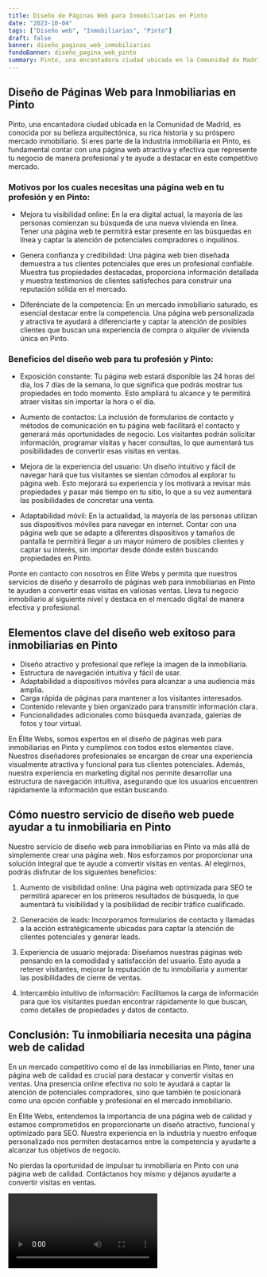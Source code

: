 ```yaml
---
title: Diseño de Páginas Web para Inmobiliarias en Pinto
date: "2023-10-04"
tags: ["Diseño web", "Inmobiliarias", "Pinto"]
draft: false
banner: diseño_paginas_web_inmobiliarias
fondoBanner: diseño_pagina_web_pinto
summary: Pinto, una encantadora ciudad ubicada en la Comunidad de Madrid, es conocida por su belleza arquitectónica, su rica historia y su próspero mercado inmobiliario. Si eres parte de la industria inmobiliaria en Pinto, es fundamental contar con una página web atractiva y efectiva que represente tu negocio de manera profesional y te ayude a destacar en este competitivo mercado.
---
```



## Diseño de Páginas Web para Inmobiliarias en Pinto

Pinto, una encantadora ciudad ubicada en la Comunidad de Madrid, es conocida por su belleza arquitectónica, su rica historia y su próspero mercado inmobiliario. Si eres parte de la industria inmobiliaria en Pinto, es fundamental contar con una página web atractiva y efectiva que represente tu negocio de manera profesional y te ayude a destacar en este competitivo mercado.

### Motivos por los cuales necesitas una página web en tu profesión y en Pinto:

- Mejora tu visibilidad online: En la era digital actual, la mayoría de las personas comienzan su búsqueda de una nueva vivienda en línea. Tener una página web te permitirá estar presente en las búsquedas en línea y captar la atención de potenciales compradores o inquilinos.

- Genera confianza y credibilidad: Una página web bien diseñada demuestra a tus clientes potenciales que eres un profesional confiable. Muestra tus propiedades destacadas, proporciona información detallada y muestra testimonios de clientes satisfechos para construir una reputación sólida en el mercado.

- Diferénciate de la competencia: En un mercado inmobiliario saturado, es esencial destacar entre la competencia. Una página web personalizada y atractiva te ayudará a diferenciarte y captar la atención de posibles clientes que buscan una experiencia de compra o alquiler de vivienda única en Pinto.

### Beneficios del diseño web para tu profesión y Pinto:

- Exposición constante: Tu página web estará disponible las 24 horas del día, los 7 días de la semana, lo que significa que podrás mostrar tus propiedades en todo momento. Esto ampliará tu alcance y te permitirá atraer visitas sin importar la hora o el día.

- Aumento de contactos: La inclusión de formularios de contacto y métodos de comunicación en tu página web facilitará el contacto y generará más oportunidades de negocio. Los visitantes podrán solicitar información, programar visitas y hacer consultas, lo que aumentará tus posibilidades de convertir esas visitas en ventas.

- Mejora de la experiencia del usuario: Un diseño intuitivo y fácil de navegar hará que tus visitantes se sientan cómodos al explorar tu página web. Esto mejorará su experiencia y los motivará a revisar más propiedades y pasar más tiempo en tu sitio, lo que a su vez aumentará las posibilidades de concretar una venta.

- Adaptabilidad móvil: En la actualidad, la mayoría de las personas utilizan sus dispositivos móviles para navegar en internet. Contar con una página web que se adapte a diferentes dispositivos y tamaños de pantalla te permitirá llegar a un mayor número de posibles clientes y captar su interés, sin importar desde dónde estén buscando propiedades en Pinto.

Ponte en contacto con nosotros en Élite Webs y permita que nuestros servicios de diseño y desarrollo de páginas web para inmobiliarias en Pinto te ayuden a convertir esas visitas en valiosas ventas. Lleva tu negocio inmobiliario al siguiente nivel y destaca en el mercado digital de manera efectiva y profesional.

<GifSeo />

<Cta />

## Elementos clave del diseño web exitoso para inmobiliarias en Pinto

- Diseño atractivo y profesional que refleje la imagen de la inmobiliaria.
- Estructura de navegación intuitiva y fácil de usar.
- Adaptabilidad a dispositivos móviles para alcanzar a una audiencia más amplia.
- Carga rápida de páginas para mantener a los visitantes interesados.
- Contenido relevante y bien organizado para transmitir información clara.
- Funcionalidades adicionales como búsqueda avanzada, galerías de fotos y tour virtual.

En Élite Webs, somos expertos en el diseño de páginas web para inmobiliarias en Pinto y cumplimos con todos estos elementos clave. Nuestros diseñadores profesionales se encargan de crear una experiencia visualmente atractiva y funcional para tus clientes potenciales. Además, nuestra experiencia en marketing digital nos permite desarrollar una estructura de navegación intuitiva, asegurando que los usuarios encuentren rápidamente la información que están buscando.

## Cómo nuestro servicio de diseño web puede ayudar a tu inmobiliaria en Pinto

Nuestro servicio de diseño web para inmobiliarias en Pinto va más allá de simplemente crear una página web. Nos esforzamos por proporcionar una solución integral que te ayude a convertir visitas en ventas. Al elegirnos, podrás disfrutar de los siguientes beneficios:

1. Aumento de visibilidad online: Una página web optimizada para SEO te permitirá aparecer en los primeros resultados de búsqueda, lo que aumentará tu visibilidad y la posibilidad de recibir tráfico cualificado.

2. Generación de leads: Incorporamos formularios de contacto y llamadas a la acción estratégicamente ubicadas para captar la atención de clientes potenciales y generar leads.

3. Experiencia de usuario mejorada: Diseñamos nuestras páginas web pensando en la comodidad y satisfacción del usuario. Esto ayuda a retener visitantes, mejorar la reputación de tu inmobiliaria y aumentar las posibilidades de cierre de ventas.

4. Intercambio intuitivo de información: Facilitamos la carga de información para que los visitantes puedan encontrar rápidamente lo que buscan, como detalles de propiedades y datos de contacto.

## Conclusión: Tu inmobiliaria necesita una página web de calidad

En un mercado competitivo como el de las inmobiliarias en Pinto, tener una página web de calidad es crucial para destacar y convertir visitas en ventas. Una presencia online efectiva no solo te ayudará a captar la atención de potenciales compradores, sino que también te posicionará como una opción confiable y profesional en el mercado inmobiliario.

En Élite Webs, entendemos la importancia de una página web de calidad y estamos comprometidos en proporcionarte un diseño atractivo, funcional y optimizado para SEO. Nuestra experiencia en la industria y nuestro enfoque personalizado nos permiten destacarnos entre la competencia y ayudarte a alcanzar tus objetivos de negocio.

No pierdas la oportunidad de impulsar tu inmobiliaria en Pinto con una página web de calidad. Contáctanos hoy mismo y déjanos ayudarte a convertir visitas en ventas.

<Video />

<CtaBot job="Inmobiliarias" city="Pinto" />

<Gmaps query="Pinto+españa+maps" />
